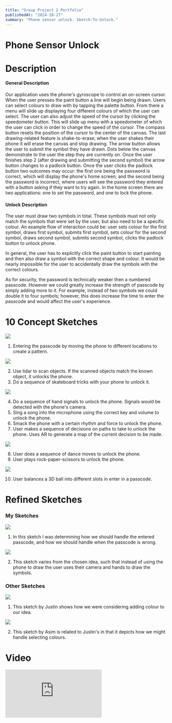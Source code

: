 ```yaml
---
title: "Group Project 2 Portfolio"
publishedAt: "2024-10-27"
summary: "Phone sensor unlock. Sketch-To-Unlock."
---
```


# Phone Sensor Unlock

# Description

#### General Description

Our application uses the phone's gyroscope to control an on-screen cursor. When the user presses the paint button a line will begin being drawn. Users can select colours to draw with by tapping the palette button. From there a menu will slide up displaying four different colours of which the user can select. The user can also adjust the speed of the cursor by clicking the speedometer button. This will slide up menu with a speedometer of which the user can click in order to change the speed of the cursor. The compass button resets the position of the cursor to the center of the canvas. The last drawing-related feature is shake-to-erase; when the user shakes their phone it will erase the canvas and stop drawing. The arrow button allows the user to submit the symbol they have drawn. Dots below the canvas demonstrate to the user the step they are currently on. Once the user finishes step 2 (after drawing and submitting the second symbol) the arrow button changes to a padlock button. Once the user clicks the padlock button two outcomes may occur: the first one being the password is correct, which will display the phone's home screen; and the second being the password is incorrect, where users will see the password they entered with a button asking if they want to try again. In the home screen there are two applications: one to set the password, and one to lock the phone.

#### Unlock Description

The user must draw two symbols in total. These symbols must not only match the symbols that were set by the user, but also need to be a specific colour. An example flow of interaction could be: user sets colour for the first symbol, draws first symbol, submits first symbol, sets colour for the second symbol, draws second symbol, submits second symbol, clicks the padlock button to unlock phone.

In general, the user has to explicitly click the paint button to start painting and then also draw a symbol with the correct shape and colour. It would be nearly impossible for the user to accidentally draw the symbols with the correct colours.

As for security, the password is technically weaker then a numbered passcode. However we could greatly increase the strength of passcode by simply adding more to it. For example, instead of two symbols we could double it to four symbols; however, this does increase the time to enter the passcode and would affect the user's experience.

# 10 Concept Sketches

<Image
  width={300}
  height={300}
  src="/images/cpsc-581/group-project-2/init-1.png"
/>

1. Entering the passcode by moving the phone to different locations to create a pattern.

<Image
  width={300}
  height={300}
  src="/images/cpsc-581/group-project-2/init-2.png"
/>

2. Use lidar to scan objects. If the scanned objects match the known object, it unlocks the phone.
3. Do a sequence of skateboard tricks with your phone to unlock it.

<Image
  width={300}
  height={300}
  src="/images/cpsc-581/group-project-2/init-3.png"
/>

4. Do a sequence of hand signals to unlock the phone. Signals would be detected with the phone's camera.
5. Sing a song into the microphone using the correct key and volume to unlock the phone.
6. Smack the phone with a certain rhythm and force to unlock the phone.
7. User makes a sequence of decisions on paths to take to unlock the phone. Uses AR to generate a map of the current decision to be made.

<Image
  width={300}
  height={300}
  src="/images/cpsc-581/group-project-2/init-4.png"
/>

8. User does a sequence of dance moves to unlock the phone.
9. User plays rock-paper-scissors to unlock the phone.

<Image
  width={300}
  height={300}
  src="/images/cpsc-581/group-project-2/init-5.png"
/>

10. User balances a 3D ball into different slots in enter in a passcode.

# Refined Sketches

### My Sketches

<Image
  width={300}
  height={300}
  src="/images/cpsc-581/group-project-2/refined-1.png"
/>

1. In this sketch I was determining how we should handle the entered passcode, and how we should handle when the passcode is wrong.

<Image
  width={300}
  height={300}
  src="/images/cpsc-581/group-project-2/refined-2.png"
/>

2. This sketch varies from the chosen idea, such that instead of using the phone to draw the user uses their camera and hands to draw the symbols.

### Other Sketches

<Image
  width={300}
  height={300}
  src="/images/cpsc-581/group-project-2/other-1.png"
/>

1. This sketch by Justin shows how we were considering adding colour to our idea.

<Image
  width={300}
  height={300}
  src="/images/cpsc-581/group-project-2/other-2.png"
/>

2. This sketch by Asim is related to Justin's in that it depicts how we might handle selecting colours.

# Video

<div>
  <iframe
    height={300}
    className="rounded-md w-full"
    src="https://www.youtube.com/embed/YJjHwfU30nU?si=_XSgCHCUqXUtPDFa"
    title="YouTube video player"
    frameborder="0"
    allow="accelerometer; autoplay; clipboard-write; encrypted-media; gyroscope; picture-in-picture; web-share"
    referrerpolicy="strict-origin-when-cross-origin"
    allowfullScreen
  />
</div>

# Process

### Implementation

The final version features a drawing-canvas, two dots (indicating the current step the user is on) just below the canvas, and buttons anchored to the bottom-right of the screen. The white paint button toggles the painting on and off. The purple palette button showcases and hides the colour palette modal. The orange speedometer shows and hides the speedometer modal. The yellow compass button resets the user's cursor to the middle of the canvas. The green arrow button submits the user's current drawing, and the green padlock button attempts to unlock the phone. If it fails to unlock the phone the user will be notified, and if it succeeds users will be taken to the phone's homepage. If the user shakes the phone the current drawing in the canvas will be erased and drawing will be turned off if it is already on. If the user fails to enter the password correctly they will be able to show the password they entered, and can click a button to try again. If they enter the home screen they can choose to set the password or lock the phone using the home-screen icons. The two dots below the canvas show the user's current step in the passcode-entering process.

### Division of Work

I tackled setting up the machine learning model. Originally we were going to have the app train the model itself, but this proved to be out-of-scope for this project. Instead we used Teachable Machine to generate a static model for us. I also designed most of the buttons and did the animations showcased in the application. 

The rest was done by group members. We tried to divide work evenly and kept in constant communication throughout the development of the application.

### How Does Our Application Fit The Objective?

It does as the original goal was to figure out how we can unlock a phone using the phone sensor. The core feature of the application, unlocking the phone, does use the sensor and uses touch as a means to supplement the interaction. 

### What would I change?

Using Teachable Machine was easy, however I would rather have used our own model that of which the user trained. However, this raises a lot of implementation and performance concerns.

# Link to the Live Production Build & Source Code

- <a href="https://cpsc-581-group-project2.vercel.app/">Live Production Build</a>
- <a href="https://github.com/carsonbergen/CPSC581GroupProject2">Source Code</a>
